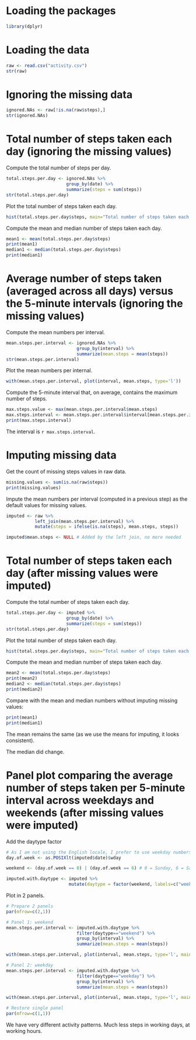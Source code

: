 # Loading the packages
```r
library(dplyr)
```

# Loading the data
```r
raw <- read.csv("activity.csv")
str(raw)
```

# Ignoring the missing data
```r
ignored.NAs <- raw[!is.na(raw$steps),]
str(ignored.NAs)
```

# Total number of steps taken each day (ignoring the missing values)
Compute the total number of steps per day.
```r
total.steps.per.day <- ignored.NAs %>%
                       group_by(date) %>%
                       summarize(steps = sum(steps))
str(total.steps.per.day)
```

Plot the total number of steps taken each day.
```r
hist(total.steps.per.day$steps, main="Total number of steps taken each day", xlab="Total steps")
```

Compute the mean and median number of steps taken each day.
```r
mean1 <- mean(total.steps.per.day$steps)
print(mean1)
median1 <- median(total.steps.per.day$steps)
print(median1)
```

# Average number of steps taken (averaged across all days) versus the 5-minute intervals (ignoring the missing values)

Compute the mean numbers per interval.
```r
mean.steps.per.interval <- ignored.NAs %>%
                           group_by(interval) %>%
                           summarize(mean.steps = mean(steps))
str(mean.steps.per.interval)
```

Plot the mean numbers per internal.
```r
with(mean.steps.per.interval, plot(interval, mean.steps, type='l'))
```

Compute the 5-minute interval that, on average, contains the maximum number of steps.
```r
max.steps.value <- max(mean.steps.per.interval$mean.steps)
max.steps.interval <- mean.steps.per.interval$interval[mean.steps.per.interval$mean.steps==max.steps.value]
print(max.steps.interval)
```
The interval is `r max.steps.interval`.

# Imputing missing data

Get the count of missing steps values in raw data.
```r
missing.values <- sum(is.na(raw$steps))
print(missing.values)
```

Impute the mean numbers per interval (computed in a previous step) as the default values for missing values.
```r
imputed <- raw %>%
           left_join(mean.steps.per.interval) %>%
           mutate(steps = ifelse(is.na(steps), mean.steps, steps))

imputed$mean.steps <- NULL # Added by the left join, no more needed
```

# Total number of steps taken each day (after missing values were imputed)
Compute the total number of steps taken each day.
```r
total.steps.per.day <- imputed %>%
                       group_by(date) %>%
                       summarize(steps = sum(steps))
str(total.steps.per.day)
```

Plot the total number of steps taken each day.
```r
hist(total.steps.per.day$steps, main="Total number of steps taken each day", xlab="Total steps")
```

Compute the mean and median number of steps taken each day.
```r
mean2 <- mean(total.steps.per.day$steps)
print(mean2)
median2 <- median(total.steps.per.day$steps)
print(median2)
```

Compare with the mean and median numbers without imputing missing values:
```r
print(mean1)
print(median1)
```
The mean remains the same (as we use the means for imputing, it looks consistent).

The median did change.

#  Panel plot comparing the average number of steps taken per 5-minute interval across weekdays and weekends (after missing values were imputed)

Add the daytype factor
```r
# As I am not using the English locale, I prefer to use weekday numbers, rather than (localized) weekday names
day.of.week <- as.POSIXlt(imputed$date)$wday

weekend <- (day.of.week == 0) | (day.of.week == 6) # 0 = Sunday, 6 = Saturday

imputed.with.daytype <- imputed %>%
                        mutate(daytype = factor(weekend, labels=c("weekday", "weekend")))
```

Plot in 2 panels.

```r
# Prepare 2 panels
par(mfrow=c(2,1))

# Panel 1: weekend
mean.steps.per.interval <- imputed.with.daytype %>%
                           filter(daytype=="weekend") %>%
                           group_by(interval) %>%
                           summarize(mean.steps = mean(steps))

with(mean.steps.per.interval, plot(interval, mean.steps, type='l', main="weekend"))

# Panel 2: weekday
mean.steps.per.interval <- imputed.with.daytype %>%
                           filter(daytype=="weekday") %>%
                           group_by(interval) %>%
                           summarize(mean.steps = mean(steps))

with(mean.steps.per.interval, plot(interval, mean.steps, type='l', main="weekday"))
```
```r
# Restore single panel
par(mfrow=c(1,1))
```

We have very different activity patterns. Much less steps in working days, at working hours.